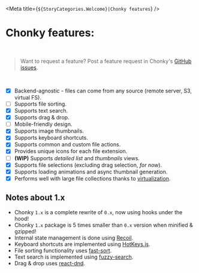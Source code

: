 
<Meta title={`${StoryCategories.Welcome}|Chonky features`} />

<ChonkyHeader />

# Chonky features:

<br />

> Want to request a feature? Post a feature request in Chonky's
> [GitHub issues](https://github.com/TimboKZ/Chonky/issues).

<br />

-   [x] Backend-agnostic - files can come from any source (remote server, S3, virtual FS).
-   [ ] Supports file sorting.
-   [x] Supports text search.
-   [x] Supports drag & drop.
-   [ ] Mobile-friendly design.
-   [x] Supports image thumbnails.
-   [x] Supports keyboard shortcuts.
-   [x] Supports common and custom file actions.
-   [x] Provides unique icons for each file extension.
-   [ ] **(WIP)** Supports _detailed list_ and _thumbnails_ views.
-   [x] Supports file selections (excluding drag selection, _for now_).
-   [x] Supports loading animations and async thumbnail generation.
-   [x] Performs well with large file collections thanks to
        [virtualization](https://github.com/bvaughn/react-virtualized).

## Notes about 1.x

-   Chonky `1.x` is a complete rewrite of `0.x`, now using hooks under the hood!
-   Chonky `1.x` package is 5 times smaller than `0.x` version when minified & gzipped!
-   Internal state management is done using [Recoil](https://recoiljs.org/).
-   Keyboard shortcuts are implemented using [HotKeys.js](https://wangchujiang.com/hotkeys/).
-   File sorting functionality uses [fast-sort](https://www.npmjs.com/package/fast-sort).
-   Text search is implemented using [fuzzy-search](https://www.npmjs.com/package/fuzzy-search).
-   Drag & drop uses [react-dnd](https://github.com/react-dnd/react-dnd).

